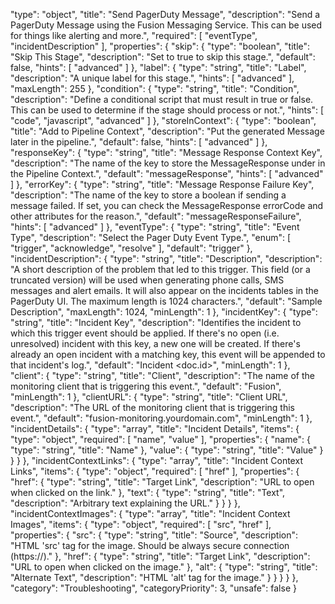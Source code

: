  "type": "object",
  "title": "Send PagerDuty Message",
  "description": "Send a PagerDuty Message using the Fusion Messaging Service.  This can be used for things like alerting and more.",
  "required": [
    "eventType",
    "incidentDescription"
  ],
  "properties": {
    "skip": {
      "type": "boolean",
      "title": "Skip This Stage",
      "description": "Set to true to skip this stage.",
      "default": false,
      "hints": [
        "advanced"
      ]
    },
    "label": {
      "type": "string",
      "title": "Label",
      "description": "A unique label for this stage.",
      "hints": [
        "advanced"
      ],
      "maxLength": 255
    },
    "condition": {
      "type": "string",
      "title": "Condition",
      "description": "Define a conditional script that must result in true or false. This can be used to determine if the stage should process or not.",
      "hints": [
        "code",
        "javascript",
        "advanced"
      ]
    },
    "storeInContext": {
      "type": "boolean",
      "title": "Add to Pipeline Context",
      "description": "Put the generated Message later in the pipeline.",
      "default": false,
      "hints": [
        "advanced"
      ]
    },
    "responseKey": {
      "type": "string",
      "title": "Message Response Context Key",
      "description": "The name of the key to store the MessageResponse under in the Pipeline Context.",
      "default": "messageResponse",
      "hints": [
        "advanced"
      ]
    },
    "errorKey": {
      "type": "string",
      "title": "Message Response Failure Key",
      "description": "The name of the key to store a boolean if sending a message failed.  If set, you can check the MessageResponse errorCode and other attributes for the reason.",
      "default": "messageResponseFailure",
      "hints": [
        "advanced"
      ]
    },
    "eventType": {
      "type": "string",
      "title": "Event Type",
      "description": "Select the Pager Duty Event Type.",
      "enum": [
        "trigger",
        "acknowledge",
        "resolve"
      ],
      "default": "trigger"
    },
    "incidentDescription": {
      "type": "string",
      "title": "Description",
      "description": "A short description of the problem that led to this trigger. This field (or a truncated version) will be used when generating phone calls, SMS messages and alert emails. It will also appear on the incidents tables in the PagerDuty UI. The maximum length is 1024 characters.",
      "default": "Sample Description",
      "maxLength": 1024,
      "minLength": 1
    },
    "incidentKey": {
      "type": "string",
      "title": "Incident Key",
      "description": "Identifies the incident to which this trigger event should be applied. If there's no open (i.e. unresolved) incident with this key, a new one will be created. If there's already an open incident with a matching key, this event will be appended to that incident's log.",
      "default": "Incident <doc.id>",
      "minLength": 1
    },
    "client": {
      "type": "string",
      "title": "Client",
      "description": "The name of the monitoring client that is triggering this event.",
      "default": "Fusion",
      "minLength": 1
    },
    "clientURL": {
      "type": "string",
      "title": "Client URL",
      "description": "The URL of the monitoring client that is triggering this event.",
      "default": "fusion-monitoring.yourdomain.com",
      "minLength": 1
    },
    "incidentDetails": {
      "type": "array",
      "title": "Incident Details",
      "items": {
        "type": "object",
        "required": [
          "name",
          "value"
        ],
        "properties": {
          "name": {
            "type": "string",
            "title": "Name"
          },
          "value": {
            "type": "string",
            "title": "Value"
          }
        }
      }
    },
    "incidentContextLinks": {
      "type": "array",
      "title": "Incident Context Links",
      "items": {
        "type": "object",
        "required": [
          "href"
        ],
        "properties": {
          "href": {
            "type": "string",
            "title": "Target Link",
            "description": "URL to open when clicked on the link."
          },
          "text": {
            "type": "string",
            "title": "Text",
            "description": "Arbitrary text explaining the URL."
          }
        }
      }
    },
    "incidentContextImages": {
      "type": "array",
      "title": "Incident Context Images",
      "items": {
        "type": "object",
        "required": [
          "src",
          "href"
        ],
        "properties": {
          "src": {
            "type": "string",
            "title": "Source",
            "description": "HTML 'src' tag for the image. Should be always secure connection (https://)."
          },
          "href": {
            "type": "string",
            "title": "Target Link",
            "description": "URL to open when clicked on the image."
          },
          "alt": {
            "type": "string",
            "title": "Alternate Text",
            "description": "HTML 'alt' tag for the image."
          }
        }
      }
    }
  },
  "category": "Troubleshooting",
  "categoryPriority": 3,
  "unsafe": false
}
